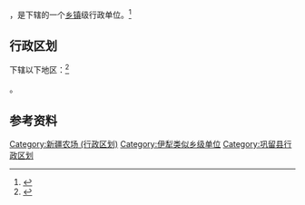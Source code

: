 {{中国乡级行政区|65/40/24/406/000}}

'''{{PAGENAMEBASE}}'''，是{{PRC admin/fullname|65/40/24/406/000|3}}下辖的一个[[乡镇|乡镇]]级行政单位。<ref>{{PRC admin/ref sgc|{{PRC admin/parent|65/40/24/406/000}}}}</ref>

== 行政区划 ==

{{PAGENAMEBASE}}下辖以下地区：<ref>{{PRC admin/ref sgc|65/40/24/406/000}}</ref>

{{PRC admin/children|65/40/24/406/000}}。

== 参考资料 ==

{{reflist}}

{{巩留县行政区划}}
{{新疆行政区划小作品}}

[[Category:新疆农场_(行政区划)|Category:新疆农场 (行政区划)]]
[[Category:伊犁类似乡级单位|Category:伊犁类似乡级单位]]
[[Category:巩留县行政区划|Category:巩留县行政区划]]